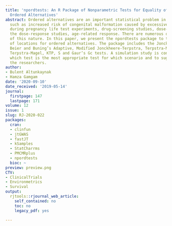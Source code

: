 ```yaml
---
title: 'npordtests: An R Package of Nonparametric Tests for Equality of Location Against
  Ordered Alternatives'
abstract: Ordered alternatives are an important statistical problem in many situation
  such as increased risk of congenital malformation caused by excessive alcohol consumption
  during pregnancy life test experiments, drug-screening studies, dose-finding studies,
  the dose-response studies, age-related response. There are numerous other examples
  of this nature. In this paper, we present the npordtests package to test the equality
  of locations for ordered alternatives. The package includes the Jonckheere Terpstra,
  Beier and Buning’s Adaptive, Modified Jonckheere-Terpstra, Terpstra-Magel, Ferdhiana
  Terpstra-Magel, KTP, S and Gaur’s Gc tests. A simulation study is conducted to determine
  which test is the most appropriate test for which scenario and to suggest it to
  the researchers.
author:
- Bulent Altunkaynak
- Hamza Gamgam
date: '2020-09-10'
date_received: '2019-05-14'
journal:
  firstpage: 147
  lastpage: 171
volume: 12
issue: 1
slug: RJ-2020-022
packages:
  cran:
  - clinfun
  - jtGWAS
  - fastJT
  - kSamples
  - StatCharrms
  - PMCMRplus
  - npordtests
  bioc: ~
preview: preview.png
CTV:
- ClinicalTrials
- Environmetrics
- Survival
output:
  rjtools::rjournal_web_article:
    self_contained: no
    toc: no
    legacy_pdf: yes

---
```

